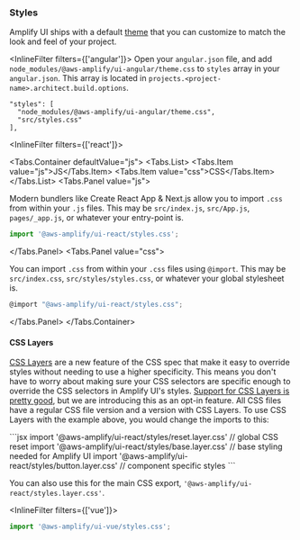 
### Styles

Amplify UI ships with a default [theme](/theming) that you can customize to match the look and feel of your project.

<InlineFilter filters={['angular']}>
Open your `angular.json` file, and add `node_modules/@aws-amplify/ui-angular/theme.css` to `styles` array in your `angular.json`. This array is located in `projects.<project-name>.architect.build.options`.

```json{2}
"styles": [
  "node_modules/@aws-amplify/ui-angular/theme.css",
  "src/styles.css"
],
```
</InlineFilter>

<InlineFilter filters={['react']}>

<Tabs.Container defaultValue="js">
  <Tabs.List>
    <Tabs.Item value="js">JS</Tabs.Item>
    <Tabs.Item value="css">CSS</Tabs.Item>
  </Tabs.List>
  <Tabs.Panel value="js">

Modern bundlers like Create React App & Next.js allow you to import `.css` from within your `.js` files.
This may be `src/index.js`, `src/App.js`, `pages/_app.js`, or whatever your entry-point is.

```js
import '@aws-amplify/ui-react/styles.css';
```

  </Tabs.Panel>
  <Tabs.Panel value="css">

You can import `.css` from within your `.css` files using `@import`.
This may be `src/index.css`, `src/styles/styles.css`, or whatever your global stylesheet is.

```js
@import "@aws-amplify/ui-react/styles.css";
```

  </Tabs.Panel>
</Tabs.Container>

#### CSS Layers

[CSS Layers](https://developer.mozilla.org/en-US/docs/Web/CSS/@layer) are a new feature of the CSS spec that make it easy to override styles without needing to use a higher specificity. This means you don't have to worry about making sure your CSS selectors are specific enough to override the CSS selectors in Amplify UI's styles. [Support for CSS Layers is pretty good](https://caniuse.com/mdn-css_at-rules_layer), but we are introducing this as an opt-in feature. All CSS files have a regular CSS file version and a version with CSS Layers. To use CSS Layers with the example above, you would change the imports to this:

<ExampleCode>
```jsx
import '@aws-amplify/ui-react/styles/reset.layer.css' // global CSS reset
import '@aws-amplify/ui-react/styles/base.layer.css' // base styling needed for Amplify UI
import '@aws-amplify/ui-react/styles/button.layer.css' // component specific styles
```
</ExampleCode>

You can also use this for the main CSS export, `'@aws-amplify/ui-react/styles.layer.css'`.

</InlineFilter>

<InlineFilter filters={['vue']}>
```js
import '@aws-amplify/ui-vue/styles.css';
```
</InlineFilter>
